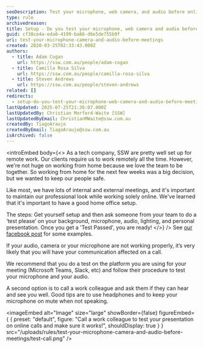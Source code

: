 ```yaml
---
seoDescription: Test your microphone, web camera, and audio before online meetings to ensure a professional presentation.
type: rule
archivedreason:
title: Setup - Do you test your microphone, web camera and audio before meetings?
guid: cf38ce4a-eda0-4199-ba86-d6e5de755b9f
uri: test-your-microphone-camera-and-audio-before-meetings
created: 2020-03-25T02:33:43.000Z
authors:
  - title: Adam Cogan
    url: https://ssw.com.au/people/adam-cogan
  - title: Camilla Rosa Silva
    url: https://ssw.com.au/people/camilla-rosa-silva
  - title: Steven Andrews
    url: https://ssw.com.au/people/steven-andrews
related: []
redirects:
  - setup-do-you-test-your-microphone-web-camera-and-audio-before-meetings
lastUpdated: 2025-07-25T21:36:07.000Z
lastUpdatedBy: Christian Morford-Waite [SSW]
lastUpdatedByEmail: ChristianMWaite@ssw.com.au
createdBy: TiagoAraujo
createdByEmail: TiagoAraujo@ssw.com.au
isArchived: false
---
```


<introEmbed
  body={<>
As a tech company, SSW are pretty well set up for remote work. Our clients require us to work remotely all the time. However, we're not huge on working from home because we love the team to be together. So working from home for the next few weeks was a big decision, but we wanted to keep our people safe.

Like most, we have lots of internal and external meetings, and it's important to maintain our professional look while working solely online. We've learned that it's important to have a good home office setup.

The steps: Get yourself setup and then ask someone from your team to do a ‘test please’ on your background, microphone, audio, lighting, and personal presentation. Once you get a 'Test Passed', you are ready!
  </>}
/>
See [our facebook post](https://m.facebook.com/SSW.page/photos/a.334643903218918/3488762864473657/?type=3) for some examples.

If your audio, camera or your microphone are not working properly, it’s very likely that you will have your communication affected on a call.

We recommend that you do a test on the platform you are using for your meeting (Microsoft Teams, Slack, etc) and follow their procedure to test your microphone and your audio.

A second option is to call a work colleague and ask them if they can hear and see you well. Good tips are to use headphones and to keep your microphone on mute when not speaking.


<imageEmbed
  alt="Image"
  size="large"
  showBorder={false}
  figureEmbed={ {
    preset: "default",
    figure: "Call a work colleague to test your presentation on online calls and make sure it works!",
    shouldDisplay: true
  } }
  src="/uploads/rules/test-your-microphone-camera-and-audio-before-meetings/test-call.png"
/>
